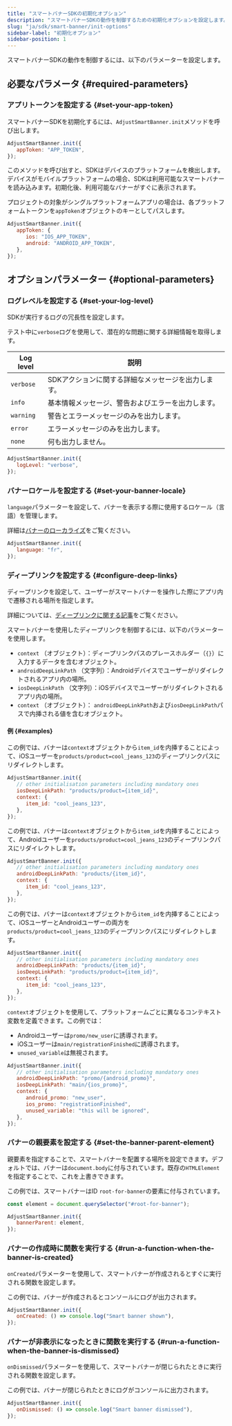 ```yaml
---
title: "スマートバナーSDKの初期化オプション"
description: "スマートバナーSDKの動作を制御するための初期化オプションを設定します。"
slug: "ja/sdk/smart-banner/init-options"
sidebar-label: "初期化オプション"
sidebar-position: 1
---
```


スマートバナーSDKの動作を制御するには、以下のパラメーターを設定します。

## 必要なパラメータ {#required-parameters}

### アプリトークンを設定する {#set-your-app-token}

スマートバナーSDKを初期化するには、`AdjustSmartBanner.init`メソッドを呼び出します。

```js
AdjustSmartBanner.init({
   appToken: "APP_TOKEN",
});
```

このメソッドを呼び出すと、SDKはデバイスのプラットフォームを検出します。デバイスがモバイルプラットフォームの場合、SDKは利用可能なスマートバナーを読み込みます。初期化後、利用可能なバナーがすぐに表示されます。

プロジェクトの対象がシングルプラットフォームアプリの場合は、各プラットフォームトークンを`appToken`オブジェクトのキーとしてパスします。

```js
AdjustSmartBanner.init({
   appToken: {
      ios: "IOS_APP_TOKEN",
      android: "ANDROID_APP_TOKEN",
   },
});
```

## オプションパラメーター {#optional-parameters}

### ログレベルを設定する {#set-your-log-level}

SDKが実行するログの冗長性を設定します。

<Callout type="tip">

テスト中に`verbose`ログを使用して、潜在的な問題に関する詳細情報を取得します。

</Callout>

| Log level | 説明                                                |
| --------- | --------------------------------------------------- |
| `verbose` | SDKアクションに関する詳細なメッセージを出力します。 |
| `info`    | 基本情報メッセージ、警告およびエラーを出力します。  |
| `warning` | 警告とエラーメッセージのみを出力します。            |
| `error`   | エラーメッセージのみを出力します。                  |
| `none`    | 何も出力しません。                                  |

```js
AdjustSmartBanner.init({
   logLevel: "verbose",
});
```

### バナーロケールを設定する {#set-your-banner-locale}

`language`パラメーターを設定して、バナーを表示する際に使用するロケール（言語）を管理します。

<Callout type="tip">

詳細は[バナーのローカライズ](/ja/sdk/smart-banner#3-localize-your-banners)をご覧ください。

</Callout>

```js
AdjustSmartBanner.init({
   language: "fr",
});
```

### ディープリンクを設定する {#configure-deep-links}

ディープリンクを設定して、ユーザーがスマートバナーを操作した際にアプリ内で遷移される場所を指定します。

<Callout type="tip">

詳細については、[ディープリンクに関する記事](/ja/sdk/smart-banner/deep-linking)をご覧ください。

</Callout>

スマートバナーを使用したディープリンクを制御するには、以下のパラメーターを使用します。

-  `context` （オブジェクト）：ディープリンクパスのプレースホルダー（`{}`）に入力するデータを含むオブジェクト。
-  `androidDeepLinkPath` （文字列）：Androidデバイスでユーザーがリダイレクトされるアプリ内の場所。
-  `iosDeepLinkPath` （文字列）：iOSデバイスでユーザーがリダイレクトされるアプリ内の場所。
-  `context` （オブジェクト）： `androidDeepLinkPath`および`iosDeepLinkPath`パスで内挿される値を含むオブジェクト。

#### 例 {#examples}

この例では、バナーは`context`オブジェクトから`item_id`を内挿することによって、iOSユーザーを`products/product=cool_jeans_123`のディープリンクパスにリダイレクトします。

```js
AdjustSmartBanner.init({
   // other initialisation parameters including mandatory ones
   iosDeepLinkPath: "products/product={item_id}",
   context: {
      item_id: "cool_jeans_123",
   },
});
```

この例では、バナーは`context`オブジェクトから`item_id`を内挿することによって、Androidユーザーを`products/product=cool_jeans_123`のディープリンクパスにリダイレクトします。

```js
AdjustSmartBanner.init({
   // other initialisation parameters including mandatory ones
   androidDeepLinkPath: "products/{item_id}",
   context: {
      item_id: "cool_jeans_123",
   },
});
```

この例では、バナーは`context`オブジェクトから`item_id`を内挿することによって、iOSユーザーとAndroidユーザーの両方を`products/product=cool_jeans_123`のディープリンクパスにリダイレクトします。

```js
AdjustSmartBanner.init({
   // other initialisation parameters including mandatory ones
   androidDeepLinkPath: "products/{item_id}",
   iosDeepLinkPath: "products/product={item_id}",
   context: {
      item_id: "cool_jeans_123",
   },
});
```

`context`オブジェクトを使用して、プラットフォームごとに異なるコンテキスト変数を定義できます。この例では：

-  Androidユーザーは`promo/new_user`に誘導されます。
-  iOSユーザーは`main/registrationFinished`に誘導されます。
-  `unused_variable`は無視されます。

```js
AdjustSmartBanner.init({
   // other initialisation parameters including mandatory ones
   androidDeepLinkPath: "promo/{android_promo}",
   iosDeepLinkPath: "main/{ios_promo}",
   context: {
      android_promo: "new_user",
      ios_promo: "registrationFinished",
      unused_variable: "this will be ignored",
   },
});
```

### バナーの親要素を設定する {#set-the-banner-parent-element}

親要素を指定することで、スマートバナーを配置する場所を設定できます。デフォルトでは、バナーは`document.body`に付与されています。既存の`HTMLElement`を指定することで、これを上書きできます。

この例では、スマートバナーはID `root-for-banner`の要素に付与されています。

```js
const element = document.querySelector("#root-for-banner");

AdjustSmartBanner.init({
   bannerParent: element,
});
```

### バナーの作成時に関数を実行する {#run-a-function-when-the-banner-is-created}

`onCreated`パラメーターを使用して、スマートバナーが作成されるとすぐに実行される関数を設定します。

この例では、バナーが作成されるとコンソールにログが出力されます。

```js
AdjustSmartBanner.init({
   onCreated: () => console.log("Smart banner shown"),
});
```

### バナーが非表示になったときに関数を実行する {#run-a-function-when-the-banner-is-dismissed}

`onDismissed`パラメーターを使用して、スマートバナーが閉じられたときに実行される関数を設定します。

この例では、バナーが閉じられたときにログがコンソールに出力されます。

```js
AdjustSmartBanner.init({
   onDismissed: () => console.log("Smart banner dismissed"),
});
```
